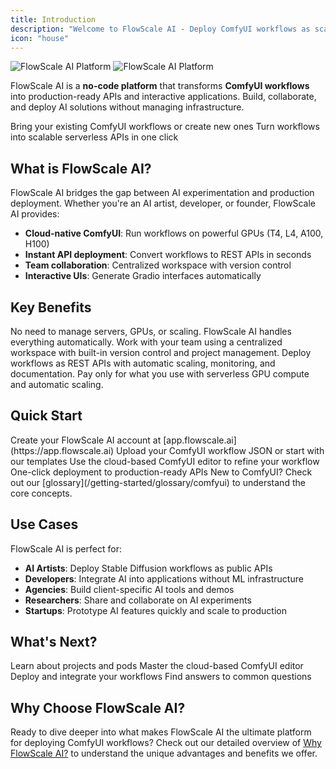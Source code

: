 ```yaml
---
title: Introduction
description: "Welcome to FlowScale AI - Deploy ComfyUI workflows as scalable APIs in minutes"
icon: "house"
---
```


<Frame>
  <img
    className="block dark:hidden"
    src="/images/introduction/hero.png"
    alt="FlowScale AI Platform"
  />
  <img
    className="hidden dark:block"
    src="/images/introduction/hero.png"
    alt="FlowScale AI Platform"
  />
</Frame>

FlowScale AI is a **no-code platform** that transforms **ComfyUI workflows** into production-ready APIs and interactive applications. Build, collaborate, and deploy AI solutions without managing infrastructure.

<CardGroup cols={2}>
  <Card
    title="Import Workflows"
    icon="upload"
    href="/getting-started/import-create-workflows"
  >
    Bring your existing ComfyUI workflows or create new ones
  </Card>
  <Card
    title="Deploy APIs"
    icon="rocket"
    href="/getting-started/deploy-workflows"
    color="#6366f1"
  >
    Turn workflows into scalable serverless APIs in one click
  </Card>
</CardGroup>

## What is FlowScale AI?

FlowScale AI bridges the gap between AI experimentation and production deployment. Whether you're an AI artist, developer, or founder, FlowScale AI provides:

- **Cloud-native ComfyUI**: Run workflows on powerful GPUs (T4, L4, A100, H100)
- **Instant API deployment**: Convert workflows to REST APIs in seconds
- **Team collaboration**: Centralized workspace with version control
- **Interactive UIs**: Generate Gradio interfaces automatically

## Key Benefits

<AccordionGroup>
  <Accordion title="Zero Infrastructure Management">
    No need to manage servers, GPUs, or scaling. FlowScale AI handles everything automatically.
  </Accordion>
  <Accordion title="Seamless Collaboration">
    Work with your team using a centralized workspace with built-in version control and project management.
  </Accordion>
  <Accordion title="Production-Ready APIs">
    Deploy workflows as REST APIs with automatic scaling, monitoring, and documentation.
  </Accordion>
  <Accordion title="Cost-Effective Scaling">
    Pay only for what you use with serverless GPU compute and automatic scaling.
  </Accordion>
</AccordionGroup>

## Quick Start

<Steps>
  <Step title="Sign up">
    Create your FlowScale AI account at [app.flowscale.ai](https://app.flowscale.ai)
  </Step>
  <Step title="Import a workflow">
    Upload your ComfyUI workflow JSON or start with our templates
  </Step>
  <Step title="Test & iterate">
    Use the cloud-based ComfyUI editor to refine your workflow
  </Step>
  <Step title="Deploy">
    One-click deployment to production-ready APIs
  </Step>
</Steps>

<Tip>
New to ComfyUI? Check out our [glossary](/getting-started/glossary/comfyui) to understand the core concepts.
</Tip>

## Use Cases

FlowScale AI is perfect for:

- **AI Artists**: Deploy Stable Diffusion workflows as public APIs
- **Developers**: Integrate AI into applications without ML infrastructure
- **Agencies**: Build client-specific AI tools and demos
- **Researchers**: Share and collaborate on AI experiments
- **Startups**: Prototype AI features quickly and scale to production

## What's Next?

<CardGroup cols={2}>
  <Card
    title="Core Concepts"
    icon="lightbulb"
    href="/getting-started/glossary/projects"
  >
    Learn about projects and pods
  </Card>
  <Card
    title="ComfyUI Workspace"
    icon="pen-to-square"
    href="/workspace/overview"
  >
    Master the cloud-based ComfyUI editor
  </Card>
  <Card
    title="API Deployment"
    icon="code"
    href="/deploy-api/overview"
  >
    Deploy and integrate your workflows
  </Card>
  <Card
    title="Troubleshooting"
    icon="question"
    href="/getting-started/troubleshooting/index"
  >
    Find answers to common questions
  </Card>
</CardGroup>

## Why Choose FlowScale AI?

Ready to dive deeper into what makes FlowScale AI the ultimate platform for deploying ComfyUI workflows? Check out our detailed overview of [Why FlowScale AI?](/getting-started/why-flowscale-ai) to understand the unique advantages and benefits we offer.
